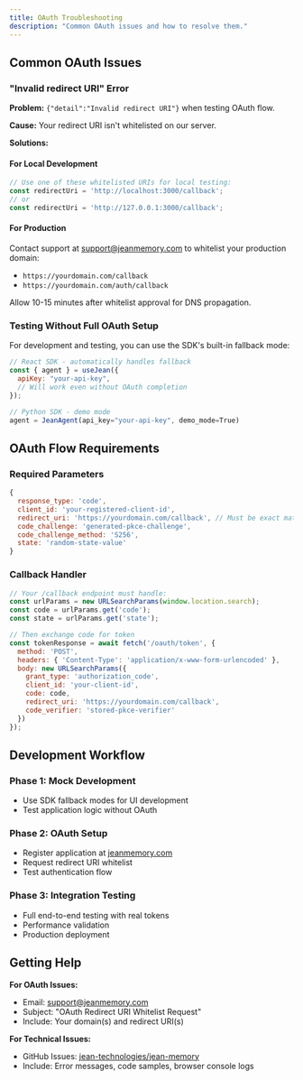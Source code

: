 ```yaml
---
title: OAuth Troubleshooting
description: "Common OAuth issues and how to resolve them."
---
```


## Common OAuth Issues

### "Invalid redirect URI" Error

**Problem:** `{"detail":"Invalid redirect URI"}` when testing OAuth flow.

**Cause:** Your redirect URI isn't whitelisted on our server.

**Solutions:**

#### For Local Development
```javascript
// Use one of these whitelisted URIs for local testing:
const redirectUri = 'http://localhost:3000/callback';
// or
const redirectUri = 'http://127.0.0.1:3000/callback';
```

#### For Production
Contact support at support@jeanmemory.com to whitelist your production domain:
- `https://yourdomain.com/callback`
- `https://yourdomain.com/auth/callback`

<Warning>
Allow 10-15 minutes after whitelist approval for DNS propagation.
</Warning>

### Testing Without Full OAuth Setup

For development and testing, you can use the SDK's built-in fallback mode:

```javascript
// React SDK - automatically handles fallback
const { agent } = useJean({ 
  apiKey: "your-api-key",
  // Will work even without OAuth completion
});

// Python SDK - demo mode
agent = JeanAgent(api_key="your-api-key", demo_mode=True)
```

## OAuth Flow Requirements

### Required Parameters
```javascript
{
  response_type: 'code',
  client_id: 'your-registered-client-id', 
  redirect_uri: 'https://yourdomain.com/callback', // Must be exact match
  code_challenge: 'generated-pkce-challenge',
  code_challenge_method: 'S256',
  state: 'random-state-value'
}
```

### Callback Handler
```javascript
// Your /callback endpoint must handle:
const urlParams = new URLSearchParams(window.location.search);
const code = urlParams.get('code');
const state = urlParams.get('state');

// Then exchange code for token
const tokenResponse = await fetch('/oauth/token', {
  method: 'POST',
  headers: { 'Content-Type': 'application/x-www-form-urlencoded' },
  body: new URLSearchParams({
    grant_type: 'authorization_code',
    client_id: 'your-client-id',
    code: code,
    redirect_uri: 'https://yourdomain.com/callback',
    code_verifier: 'stored-pkce-verifier'
  })
});
```

## Development Workflow

### Phase 1: Mock Development
- Use SDK fallback modes for UI development
- Test application logic without OAuth

### Phase 2: OAuth Setup  
- Register application at [jeanmemory.com](https://jeanmemory.com)
- Request redirect URI whitelist
- Test authentication flow

### Phase 3: Integration Testing
- Full end-to-end testing with real tokens
- Performance validation
- Production deployment

## Getting Help

**For OAuth Issues:**
- Email: support@jeanmemory.com
- Subject: "OAuth Redirect URI Whitelist Request"
- Include: Your domain(s) and redirect URI(s)

**For Technical Issues:**
- GitHub Issues: [jean-technologies/jean-memory](https://github.com/jean-technologies/jean-memory/issues)
- Include: Error messages, code samples, browser console logs
